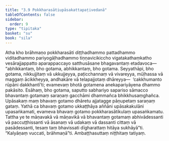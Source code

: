 ```yaml
---
title: "3.9 Pokkharasātiupāsakattapaṭivedanā"
tableOfContents: false
sidebar:
  order: 9
type: "tipitaka"
basket: "su"
book: "sila"
---
```



<DynamicBreadcrumb />

<Division number="299" book="sila">

<Paragraph number="424" book="sila">
Atha kho brāhmaṇo pokkharasāti diṭṭhadhammo pattadhammo viditadhammo pariyogāḷhadhammo tiṇṇavicikiccho vigatakathaṃkatho vesārajjappatto aparappaccayo satthusāsane bhagavantaṃ etadavoca—  “abhikkantaṃ, bho gotama, abhikkantaṃ, bho gotama. Seyyathāpi, bho gotama, nikkujjitaṃ vā ukkujjeyya, paṭicchannaṃ vā vivareyya, mūḷhassa vā maggaṃ ācikkheyya, andhakāre vā telapajjotaṃ dhāreyya—  ‘cakkhumanto rūpāni dakkhantī’ti; evamevaṃ bhotā gotamena anekapariyāyena dhammo pakāsito. Esāhaṃ, bho gotama, saputto sabhariyo sapariso sāmacco bhavantaṃ gotamaṃ saraṇaṃ gacchāmi dhammañca bhikkhusaṃghañca. Upāsakaṃ maṃ bhavaṃ gotamo dhāretu ajjatagge pāṇupetaṃ saraṇaṃ gataṃ. Yathā ca bhavaṃ gotamo ukkaṭṭhāya aññāni upāsakakulāni upasaṅkamati, evameva bhavaṃ gotamo pokkharasātikulaṃ upasaṅkamatu. Tattha ye te māṇavakā vā māṇavikā vā bhavantaṃ gotamaṃ abhivādessanti vā paccuṭṭhissanti vā āsanaṃ vā udakaṃ vā dassanti cittaṃ vā pasādessanti, tesaṃ taṃ bhavissati dīgharattaṃ hitāya sukhāyā”ti. “Kalyāṇaṃ vuccati, brāhmaṇā”ti.

</Paragraph>
</Division>

<Paragraph number="425" type="center" book="sila">
Ambaṭṭhasuttaṃ niṭṭhitaṃ tatiyaṃ.
</Paragraph>